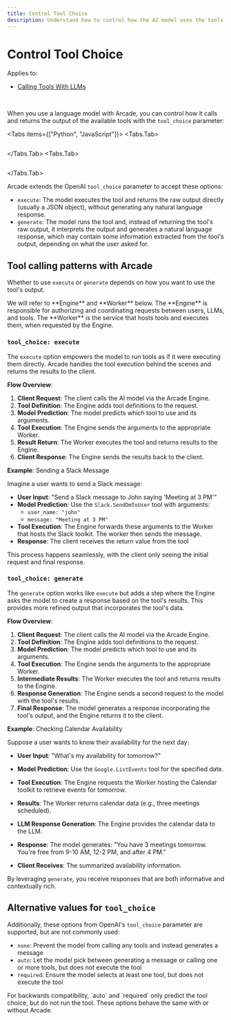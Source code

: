 ```yaml
---
title: Control Tool Choice
description: Understand how to control how the AI model uses the tools you provide
---
```



# Control Tool Choice

Applies to:

- [Calling Tools With LLMs](call-tools-with-models)

<br />

When you use a language model with Arcade, you can control how it calls and returns the output of the available tools with the `tool_choice` parameter:

<Tabs items={["Python", "JavaScript"]}>
<Tabs.Tab>
```python file=<rootDir>/examples/code/home/use-tools/call-tools-with-models/single_model_call.py#L14-L29 {15}

```
</Tabs.Tab>
<Tabs.Tab>
```js file=<rootDir>/examples/code/home/use-tools/call-tools-with-models/single_model_call.js#L13-L25 {12}

```

</Tabs.Tab>
</Tabs>

Arcade extends the OpenAI `tool_choice` parameter to accept these options:

- `execute`: The model executes the tool and returns the raw output directly (usually a JSON object), without generating any natural language response.
- `generate`: The model runs the tool and, instead of returning the tool's raw output, it interprets the output and generates a natural language response, which may contain some information extracted from the tool's output, depending on what the user asked for.

## Tool calling patterns with Arcade

Whether to use `execute` or `generate` depends on how you want to use the tool's output.

<Note>
We will refer to **Engine** and **Worker** below. The **Engine** is responsible for authorizing and coordinating requests between users, LLMs, and tools. The **Worker** is the service that hosts tools and executes them, when requested by the Engine.
</Note>

### `tool_choice: execute`

The `execute` option empowers the model to run tools as if it were executing them directly. Arcade handles the tool execution behind the scenes and returns the results to the client.

**Flow Overview**:

1. **Client Request**: The client calls the AI model via the Arcade Engine.
2. **Tool Definition**: The Engine adds tool definitions to the request.
3. **Model Prediction**: The model predicts which tool to use and its arguments.
4. **Tool Execution**: The Engine sends the arguments to the appropriate Worker.
5. **Result Return**: The Worker executes the tool and returns results to the Engine.
6. **Client Response**: The Engine sends the results back to the client.

**Example**: Sending a Slack Message

Imagine a user wants to send a Slack message:

- **User Input**: "Send a Slack message to John saying 'Meeting at 3 PM'"
- **Model Prediction**: Use the `Slack.SendDmToUser` tool with arguments:
  - `user_name: "john"`
  - `message: "Meeting at 3 PM"`
- **Tool Execution**: The Engine forwards these arguments to the Worker that hosts the Slack toolkit. The worker then sends the message.
- **Response**: The client receives the return value from the tool

This process happens seamlessly, with the client only seeing the initial request and final response.

### `tool_choice: generate`

The `generate` option works like `execute` but adds a step where the Engine asks the model to create a response based on the tool's results. This provides more refined output that incorporates the tool's data.

**Flow Overview**:

1. **Client Request**: The client calls the AI model via the Arcade Engine.
2. **Tool Definition**: The Engine adds tool definitions to the request.
3. **Model Prediction**: The model predicts which tool to use and its arguments.
4. **Tool Execution**: The Engine sends the arguments to the appropriate Worker.
5. **Intermediate Results**: The Worker executes the tool and returns results to the Engine.
6. **Response Generation**: The Engine sends a second request to the model with the tool's results.
7. **Final Response**: The model generates a response incorporating the tool's output, and the Engine returns it to the client.

**Example**: Checking Calendar Availability

Suppose a user wants to know their availability for the next day:

- **User Input**: "What's my availability for tomorrow?"
- **Model Prediction**: Use the `Google.ListEvents` tool for the specified date.
- **Tool Execution**: The Engine requests the Worker hosting the Calendar toolkit to retrieve events for tomorrow.
- **Results**: The Worker returns calendar data (e.g., three meetings scheduled).
- **LLM Response Generation**: The Engine provides the calendar data to the LLM.
- **Response**: The model generates: "You have 3 meetings tomorrow. You're free from 9-10 AM, 12-2 PM, and after 4 PM."

- **Client Receives**: The summarized availability information.

By leveraging `generate`, you receive responses that are both informative and contextually rich.

## Alternative values for `tool_choice`

Additionally, these options from OpenAI's `tool_choice` parameter are supported, but are not commonly used:

- `none`: Prevent the model from calling any tools and instead generates a message
- `auto`: Let the model pick between generating a message or calling one or more tools, but does not execute the tool
- `required`: Ensure the model selects at least one tool, but does not execute the tool

<Note>
  For backwards compatibility, `auto` and `required` only predict the tool
  choice, but do not run the tool. These options behave the same with or without
  Arcade.
</Note>
